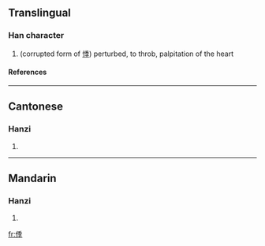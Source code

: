 ==Translingual==
===Han character===
{{Han char|rad=人|as=08|sn=10|four=|canj=人竹木木 (OHDD)}}
# (corrupted form of [[悸]]) perturbed, to throb, palpitation of the heart
====References====
{{Han ref|kx=0109.171|hdz=10179.070|uh=3467|ud=13415}}

----
==Cantonese==
===Hanzi===
{{yue-hanzi|jyut=|y=gwaai3}}
# {{defn|Cantonese}}

----
==Mandarin==
===Hanzi===
{{cmn-hanzi|pin=[[jì]] ([[ji4]])|wg=chi<sup>4</sup>}}
# {{defn|Mandarin}}

[[fr:㑧]]